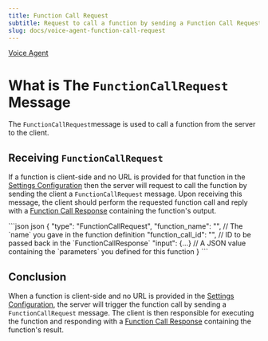 ```yaml
---
title: Function Call Request
subtitle: Request to call a function by sending a Function Call Request message.
slug: docs/voice-agent-function-call-request
---
```



[Voice Agent](/docs/voice-agent)

# What is The `FunctionCallRequest` Message

The `FunctionCallRequest`message is used to call a function from the server to the client.

## Receiving `FunctionCallRequest`

If a function is client-side and no URL is provided for that function in the [Settings Configuration](/docs/voice-agent-settings-configuration) then the server will request to call the function by sending the client a `FunctionCallRequest` message. Upon receiving this message, the client should perform the requested function call and reply with a [Function Call Response](/docs/voice-agent-function-call-response) containing the function's output.

<CodeGroup>
  ```json json
  {
    "type": "FunctionCallRequest",
    "function_name": "", // The `name` you gave in the function definition
    "function_call_id": "", // ID to be passed back in the `FunctionCallResponse`
    "input": {...} // A JSON value containing the `parameters` you defined for this function
  }
  ```
</CodeGroup>

## Conclusion

When a function is client-side and no URL is provided in the [Settings Configuration](/docs/voice-agent-settings-configuration), the server will trigger the function call by sending a `FunctionCallRequest` message. The client is then responsible for executing the function and responding with a [Function Call Response](/docs/voice-agent-function-call-response) containing the function's result.
